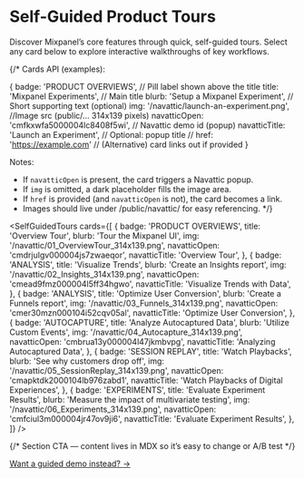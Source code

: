 
# Self-Guided Product Tours

Discover Mixpanel’s core features through quick, self-guided tours.
Select any card below to explore interactive walkthroughs of key workflows.

{/*
  Cards API (examples):

  {
    badge: 'PRODUCT OVERVIEWS',            // Pill label shown above the title
    title: 'Mixpanel Experiments',         // Main title
    blurb: 'Setup a Mixpanel Experiment',  // Short supporting text (optional)
    img: '/navattic/launch-an-experiment.png', //Image src (public/… 314x139 pixels)
    navatticOpen: 'cmfkxwfa5000004lc8408f5wi', // Navattic demo id (popup)
    navatticTitle: 'Launch an Experiment',     // Optional: popup title
    // href: 'https://example.com'        // (Alternative) card links out if provided
  }

  Notes:
  - If `navatticOpen` is present, the card triggers a Navattic popup.
  - If `img` is omitted, a dark placeholder fills the image area.
  - If `href` is provided (and `navatticOpen` is not), the card becomes a link.
  - Images should live under /public/navattic/ for easy referencing.
*/}

<SelfGuidedTours
  cards={[
    {
      badge: 'PRODUCT OVERVIEWS',
      title: 'Overview Tour',
      blurb: 'Tour the Mixpanel UI',
      img: '/navattic/01_OverviewTour_314x139.png',
      navatticOpen: 'cmdrjulgv000004js7zwaeqor',
      navatticTitle: 'Overview Tour',
    },
    {
      badge: 'ANALYSIS',
      title: 'Visualize Trends',
      blurb: 'Create an Insights report',
      img: '/navattic/02_Insights_314x139.png',
      navatticOpen: 'cmead9fmz000004l5ff34hgwo',
      navatticTitle: 'Visualize Trends with Data',
    },
    {
      badge: 'ANALYSIS',
      title: 'Optimize User Conversion',
      blurb: 'Create a Funnels report',
      img: '/navattic/03_Funnels_314x139.png',
      navatticOpen: 'cmer30mzn000104i52cqv05al',
      navatticTitle: 'Optimize User Conversion',
    },
    {
      badge: 'AUTOCAPTURE',
      title: 'Analyze Autocaptured Data',
      blurb: 'Utilize Custom Events',
      img: '/navattic/04_Autocapture_314x139.png',
      navatticOpen: 'cmbrua13y000004l47jkmbvpg',
      navatticTitle: 'Analyzing Autocaptured Data',
    },
    {
      badge: 'SESSION REPLAY',
      title: 'Watch Playbacks',
      blurb: 'See why customers drop off',
      img: '/navattic/05_SessionReplay_314x139.png',
      navatticOpen: 'cmapktdk2000104lb976zabd1',
      navatticTitle: 'Watch Playbacks of Digital Experiences',
    },
    {
      badge: 'EXPERIMENTS',
      title: 'Evaluate Experiment Results',
      blurb: 'Measure the impact of multivariate testing',
      img: '/navattic/06_Experiments_314x139.png',
      navatticOpen: 'cmfciul3m000004jr47ov9ji6',
      navatticTitle: 'Evaluate Experiment Results',
    },
  ]}
/>

{/* Section CTA — content lives in MDX so it’s easy to change or A/B test */}
<div style={{ textAlign: 'center', marginTop: '28px' }}>
  <a
    href="https://mixpanel.com/contact-us/sales/"
    className="sgt-cta"
    style={{
      display: 'inline-flex',
      alignItems: 'center',
      gap: '8px',
      fontWeight: 600,
      fontSize: '15px',
      padding: '10px 14px',
      borderRadius: '10px',
      border: '1px solid rgb(139, 92, 246)',
      color: 'var(--sgt-title)',
      background: 'var(--sgt-card-bg)',
      textDecoration: 'none',
      boxShadow: '0 4px 16px rgba(0,0,0,.12)',
      transition: 'transform .2s ease, box-shadow .2s ease, background .2s ease',
    }}
  >
    Want a guided demo instead?
    <span aria-hidden>→</span>
  </a>
</div>

<style jsx global>{`
  /* CTA interactions reuse component look & feel */
  .sgt-cta:hover {
    transform: translateY(-1px);
    box-shadow: 0 8px 20px rgba(139, 92, 246, 0.18);
    background: rgba(139, 92, 246, 0.08);
  }
  .sgt-cta:focus-visible {
    outline: 2px solid rgb(139, 92, 246);
    outline-offset: 3px;
    border-radius: 10px;
  }
`}</style>
